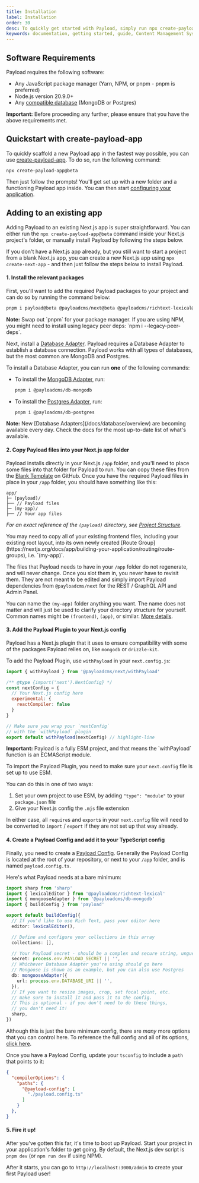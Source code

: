 ```yaml
---
title: Installation
label: Installation
order: 30
desc: To quickly get started with Payload, simply run npx create-payload-app or install from scratch.
keywords: documentation, getting started, guide, Content Management System, cms, headless, javascript, node, react, nextjs
---
```


## Software Requirements

Payload requires the following software:

- Any JavaScript package manager (Yarn, NPM, or pnpm - pnpm is preferred)
- Node.js version 20.9.0+
- Any [compatible database](/docs/database/overview) (MongoDB or Postgres)

<Banner type="warning">
  <strong>Important:</strong>
  Before proceeding any further, please ensure that you have the above requirements met.
</Banner>

## Quickstart with create-payload-app

To quickly scaffold a new Payload app in the fastest way possible, you can use [create-payload-app](https://npmjs.com/package/create-payload-app). To do so, run the following command:

```
npx create-payload-app@beta
```

Then just follow the prompts! You'll get set up with a new folder and a functioning Payload app inside. You can then start [configuring your application](../configuration/overview).

## Adding to an existing app

Adding Payload to an existing Next.js app is super straightforward. You can either run the `npx create-payload-app@beta` command inside your Next.js project's folder, or manually install Payload by following the steps below.

If you don't have a Next.js app already, but you still want to start a project from a blank Next.js app, you can create a new Next.js app using `npx create-next-app` - and then just follow the steps below to install Payload.

#### 1. Install the relevant packages

First, you'll want to add the required Payload packages to your project and can do so by running the command below:

```bash
pnpm i payload@beta @payloadcms/next@beta @payloadcms/richtext-lexical@beta sharp graphql
```

<Banner type="warning">
  <strong>Note:</strong>
  Swap out `pnpm` for your package manager. If you are using NPM, you might need to install using legacy peer deps: `npm i --legacy-peer-deps`.
</Banner>

Next, install a [Database Adapter](/docs/database/overview). Payload requires a Database Adapter to establish a database connection. Payload works with all types of databases, but the most common are MongoDB and Postgres.

To install a Database Adapter, you can run **one** of the following commands:

- To install the [MongoDB Adapter](../database/mongodb), run:
    ```bash
    pnpm i @payloadcms/db-mongodb
    ```

- To install the [Postgres Adapter](../database/postgres), run:
    ```bash
    pnpm i @payloadcms/db-postgres
    ```

<Banner type="success">
  <strong>Note:</strong>
  New [Database Adapters](/docs/database/overview) are becoming available every day. Check the docs for the most up-to-date list of what's available.
</Banner>

#### 2. Copy Payload files into your Next.js app folder

Payload installs directly in your Next.js `/app` folder, and you'll need to place some files into that folder for Payload to run. You can copy these files from the [Blank Template](https://github.com/payloadcms/payload/tree/beta/templates/blank-3.0/src/app/(payload)) on GitHub. Once you have the required Payload files in place in your `/app` folder, you should have something like this:

```plaintext
app/
├─ (payload)/
├── // Payload files
├─ (my-app)/
├── // Your app files
```

_For an exact reference of the `(payload)` directory, see [Project Structure](../admin/overview#project-structure)._

<Banner type="warning">
  You may need to copy all of your existing frontend files, including your existing root layout, into its own newly created [Route Group](https://nextjs.org/docs/app/building-your-application/routing/route-groups), i.e. `(my-app)`.
</Banner>

The files that Payload needs to have in your `/app` folder do not regenerate, and will never change. Once you slot them in, you never have to revisit them. They are not meant to be edited and simply import Payload dependencies from `@payloadcms/next` for the REST / GraphQL API and Admin Panel.

You can name the `(my-app)` folder anything you want. The name does not matter and will just be used to clarify your directory structure for yourself. Common names might be `(frontend)`, `(app)`, or similar. [More details](../admin/overview).

#### 3. Add the Payload Plugin to your Next.js config

Payload has a Next.js plugin that it uses to ensure compatibility with some of the packages Payload relies on, like `mongodb` or `drizzle-kit`.

To add the Payload Plugin, use `withPayload` in your `next.config.js`:

```js
import { withPayload } from '@payloadcms/next/withPayload'

/** @type {import('next').NextConfig} */
const nextConfig = {
  // Your Next.js config here
  experimental: {
    reactCompiler: false
  }
}

// Make sure you wrap your `nextConfig`
// with the `withPayload` plugin
export default withPayload(nextConfig) // highlight-line
```

<Banner type="warning">
  <strong>Important:</strong>
  Payload is a fully ESM project, and that means the `withPayload` function is an ECMAScript module.
</Banner>

To import the Payload Plugin, you need to make sure your `next.config` file is set up to use ESM.

You can do this in one of two ways:

1. Set your own project to use ESM, by adding `"type": "module"` to your `package.json` file
2. Give your Next.js config the `.mjs` file extension

In either case, all `require`s and `export`s in your `next.config` file will need to be converted to `import` / `export` if they are not set up that way already.

#### 4. Create a Payload Config and add it to your TypeScript config

Finally, you need to create a [Payload Config](../configuration/overview). Generally the Payload Config is located at the root of your repository, or next to your `/app` folder, and is named `payload.config.ts`.

Here's what Payload needs at a bare minimum:

```ts
import sharp from 'sharp'
import { lexicalEditor } from '@payloadcms/richtext-lexical'
import { mongooseAdapter } from '@payloadcms/db-mongodb'
import { buildConfig } from 'payload'

export default buildConfig({
  // If you'd like to use Rich Text, pass your editor here
  editor: lexicalEditor(),

  // Define and configure your collections in this array
  collections: [],

  // Your Payload secret - should be a complex and secure string, unguessable
  secret: process.env.PAYLOAD_SECRET || '',
  // Whichever Database Adapter you're using should go here
  // Mongoose is shown as an example, but you can also use Postgres
  db: mongooseAdapter({
    url: process.env.DATABASE_URI || '',
  }),
  // If you want to resize images, crop, set focal point, etc.
  // make sure to install it and pass it to the config.
  // This is optional - if you don't need to do these things,
  // you don't need it!
  sharp,
})
```

Although this is just the bare minimum config, there are _many_ more options that you can control here. To reference the full config and all of its options, [click here](/docs/configuration/overview).

Once you have a Payload Config, update your `tsconfig` to include a `path` that points to it:

```json
{
  "compilerOptions": {
    "paths": {
      "@payload-config": [
        "./payload.config.ts"
      ]
    }
  },
}
```

#### 5. Fire it up!

After you've gotten this far, it's time to boot up Payload. Start your project in your application's folder to get going. By default, the Next.js dev script is `pnpm dev` (or `npm run dev` if using NPM).

After it starts, you can go to `http://localhost:3000/admin` to create your first Payload user!
